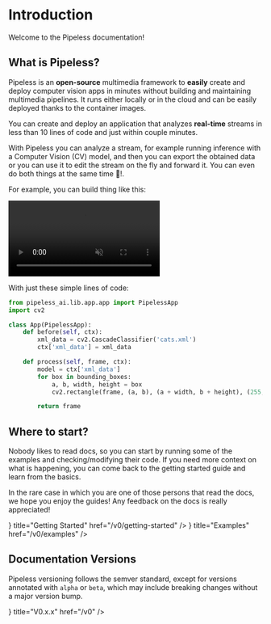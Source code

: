 # Introduction


Welcome to the Pipeless documentation!

## What is Pipeless?

Pipeless is an **open-source** multimedia framework to **easily** create and deploy computer vision apps in minutes without building and maintaining multimedia pipelines. It runs either locally or in the cloud and can be easily deployed thanks to the container images.

You can create and deploy an application that analyzes **real-time** streams in less than 10 lines of code and just within couple minutes.

With Pipeless you can analyze a stream, for example running inference with a Computer Vision (CV) model, and then you can export the obtained data or you can use it to edit the stream on the fly and forward it. You can even do both things at the same time 🤯!.

For example, you can build thing like this:

<video playsInline autoPlay muted loop>
    <source src="https://pipeless.ai/cats.mp4" />
    It seems your browser doesn't support the video tag.
</video>

With just these simple lines of code:

```python copy filename="app.py"
from pipeless_ai.lib.app.app import PipelessApp
import cv2

class App(PipelessApp):
    def before(self, ctx):
        xml_data = cv2.CascadeClassifier('cats.xml')
        ctx['xml_data'] = xml_data

    def process(self, frame, ctx):
        model = ctx['xml_data']
        for box in bounding_boxes:
            a, b, width, height = box
            cv2.rectangle(frame, (a, b), (a + width, b + height), (255, 0, 255), 2)

        return frame
```

## Where to start?

Nobody likes to read docs, so you can start by running some of the examples and checking/modifying their code. If you need more context on what is happening, you can come back to the getting started guide and learn from the basics.

In the rare case in which you are one of those persons that read the docs, we hope you enjoy the guides! Any feedback on the docs is really appreciated!

<Cards>
  <Card icon={<ChevronRightIcon />} title="Getting Started" href="/v0/getting-started" />
  <Card icon={<StarsIcon />} title="Examples" href="/v0/examples" />
</Cards>

## Documentation Versions

Pipeless versioning follows the semver standard, except for versions annotated with `alpha` or `beta`, which may include breaking changes without a major version bump.

<Cards>
  <Card icon={<CardsIcon />} title="V0.x.x" href="/v0" />
</Cards>
